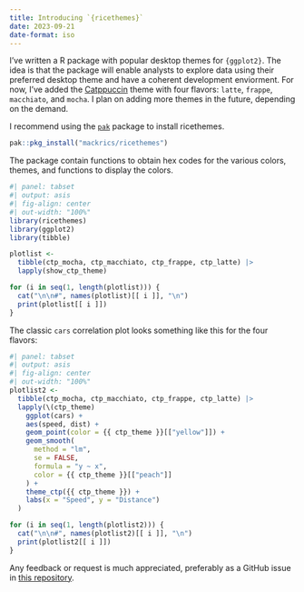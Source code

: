 ```yaml
---
title: Introducing `{ricethemes}`
date: 2023-09-21
date-format: iso
---
```


I've written a R package with popular desktop themes for `{ggplot2}`. The idea
is that the package will enable analysts to explore data using their preferred
desktop theme and have a coherent development enviorment. For now, I've added
the [Catppuccin](https://github.com/catppuccin/catppuccin) theme with four
flavors: `latte`, `frappe`, `macchiato`, and `mocha`. I plan on adding more
themes in the future, depending on the demand.

I recommend using the [`pak`](https://pak.r-lib.org/) package to install
ricethemes.

```r
pak::pkg_install("mackrics/ricethemes")
```

The package contain functions to obtain hex codes for the various colors,
themes, and functions to display the colors.

```r
#| panel: tabset
#| output: asis
#| fig-align: center
#| out-width: "100%"
library(ricethemes)
library(ggplot2)
library(tibble)

plotlist <-
  tibble(ctp_mocha, ctp_macchiato, ctp_frappe, ctp_latte) |>
  lapply(show_ctp_theme)

for (i in seq(1, length(plotlist))) {
  cat("\n\n#", names(plotlist)[[ i ]], "\n")
  print(plotlist[[ i ]])
}
```

The classic `cars` correlation plot looks something like this for the four
flavors:

```r
#| panel: tabset
#| output: asis
#| fig-align: center
#| out-width: "100%"
plotlist2 <-
  tibble(ctp_mocha, ctp_macchiato, ctp_frappe, ctp_latte) |>
  lapply(\(ctp_theme)
    ggplot(cars) +
    aes(speed, dist) +
    geom_point(color = {{ ctp_theme }}[["yellow"]]) +
    geom_smooth(
      method = "lm",
      se = FALSE,
      formula = "y ~ x",
      color = {{ ctp_theme }}[["peach"]]
    ) +
    theme_ctp({{ ctp_theme }}) +
    labs(x = "Speed", y = "Distance")
  )

for (i in seq(1, length(plotlist2))) {
  cat("\n\n#", names(plotlist2)[[ i ]], "\n")
  print(plotlist2[[ i ]])
}
```

Any feedback or request is much appreciated, preferably as a GitHub issue in
[this repository](https://github.com/Mackrics/ricethemes/issues).
